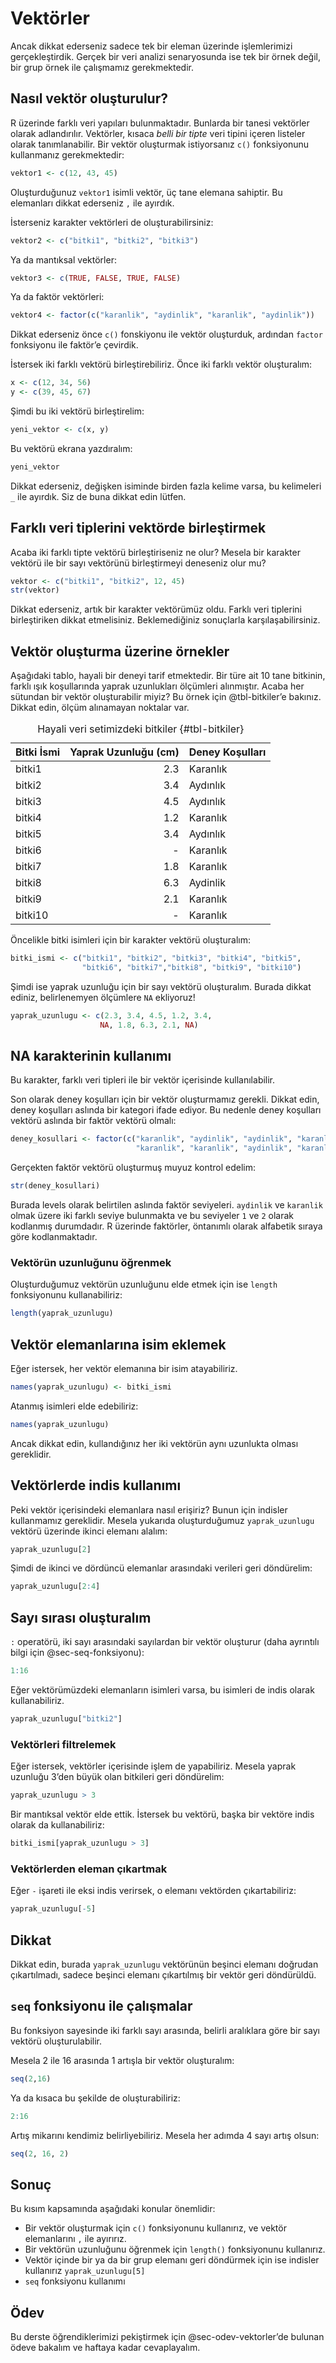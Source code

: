 # Vektörler {#sec-vektorler}

Ancak dikkat ederseniz sadece tek bir eleman üzerinde işlemlerimizi gerçekleştirdik. Gerçek bir veri analizi senaryosunda ise tek bir örnek değil, bir grup örnek ile çalışmamız gerekmektedir.

## Nasıl vektör oluşturulur?

R üzerinde farklı veri yapıları bulunmaktadır. Bunlarda bir tanesi vektörler olarak adlandırılır. Vektörler, kısaca *belli bir tipte* veri tipini içeren listeler olarak tanımlanabilir. Bir vektör oluşturmak istiyorsanız `c()` fonksiyonunu kullanmanız gerekmektedir:

```r
vektor1 <- c(12, 43, 45)
```

Oluşturduğunuz `vektor1` isimli vektör, üç tane elemana sahiptir. Bu elemanları dikkat ederseniz `,` ile ayırdık.

İsterseniz karakter vektörleri de oluşturabilirsiniz:

```r
vektor2 <- c("bitki1", "bitki2", "bitki3")
```

Ya da mantıksal vektörler:

```r
vektor3 <- c(TRUE, FALSE, TRUE, FALSE)
```

Ya da faktör vektörleri:

```r
vektor4 <- factor(c("karanlik", "aydinlik", "karanlik", "aydinlik"))
```

Dikkat ederseniz önce `c()` fonskiyonu ile vektör oluşturduk, ardından `factor` fonksiyonu ile faktör'e çevirdik.

İstersek iki farklı vektörü birleştirebiliriz. Önce iki farklı vektör oluşturalım:

```r
x <- c(12, 34, 56)
y <- c(39, 45, 67)
```

Şimdi bu iki vektörü birleştirelim:

```r
yeni_vektor <- c(x, y)
```

Bu vektörü ekrana yazdıralım:

```r
yeni_vektor
```

Dikkat ederseniz, değişken isiminde birden fazla kelime varsa, bu kelimeleri `_` ile ayırdık. Siz de buna dikkat edin lütfen.

::: {.callout-caution}
## Farklı veri tiplerini vektörde birleştirmek

Acaba iki farklı tipte vektörü birleştiriseniz ne olur? Mesela bir karakter vektörü ile bir sayı vektörünü birleştirmeyi deneseniz olur mu?

```r
vektor <- c("bitki1", "bitki2", 12, 45)
str(vektor)
```

Dikkat ederseniz, artık bir karakter vektörümüz oldu. Farklı veri tiplerini birleştiriken dikkat etmelisiniz. Beklemediğiniz sonuçlarla karşılaşabilirsiniz.
::: 

## Vektör oluşturma üzerine örnekler

Aşağıdaki tablo, hayali bir deneyi tarif etmektedir. Bir türe ait 10 tane bitkinin, farklı ışık koşullarında yaprak uzunlukları ölçümleri alınmıştır. Acaba her sütundan bir vektör oluşturabilir miyiz? Bu örnek için @tbl-bitkiler'e bakınız. Dikkat edin, ölçüm alınamayan noktalar var. 

| Bitki İsmi | Yaprak Uzunluğu (cm) | Deney Koşulları | 
|:-----------|---------------------:|:----------------|
| bitki1     | 2.3                  | Karanlık        |
| bitki2     | 3.4                  | Aydınlık        |
| bitki3     | 4.5                  | Aydınlık        |
| bitki4     | 1.2                  | Karanlık        |
| bitki5     | 3.4                  | Aydınlık        |
| bitki6     | -                    | Karanlık        |
| bitki7     | 1.8                  | Karanlık        |
| bitki8     | 6.3                  | Aydinlik        |
| bitki9     | 2.1                  | Karanlık        |
| bitki10    | -                    | Karanlık        |

: Hayali veri setimizdeki bitkiler {#tbl-bitkiler}

Öncelikle bitki isimleri için bir karakter vektörü oluşturalım:

```r
bitki_ismi <- c("bitki1", "bitki2", "bitki3", "bitki4", "bitki5", 
                "bitki6", "bitki7","bitki8", "bitki9", "bitki10")
```

Şimdi ise yaprak uzunluğu için bir sayı vektörü oluşturalım. Burada dikkat ediniz, belirlenemyen ölçümlere `NA` ekliyoruz!

```r
yaprak_uzunlugu <- c(2.3, 3.4, 4.5, 1.2, 3.4, 
                    NA, 1.8, 6.3, 2.1, NA)
```

:::{.callout-tip}
## NA karakterinin kullanımı

Bu karakter, farklı veri tipleri ile bir vektör içerisinde kullanılabilir.
:::

Son olarak deney koşulları için bir vektör oluşturmamız gerekli. Dikkat edin, deney koşulları aslında bir kategori ifade ediyor. Bu nedenle deney koşulları vektörü aslında bir faktör vektörü olmalı:

```r
deney_kosullari <- factor(c("karanlik", "aydinlik", "aydinlik", "karanlik", "aydinlik",
                            "karanlik", "karanlik", "aydinlik", "karanlik", "karanlik"))
```

Gerçekten faktör vektörü oluşturmuş muyuz kontrol edelim:

```r
str(deney_kosullari)
```

Burada levels olarak belirtilen aslında faktör seviyeleri. `aydinlik` ve `karanlik` olmak üzere iki farklı seviye bulunmakta ve bu seviyeler `1` ve `2` olarak kodlanmış durumdadır. R üzerinde faktörler, öntanımlı olarak alfabetik sıraya göre kodlanmaktadır. 

### Vektörün uzunluğunu öğrenmek

Oluşturduğumuz vektörün uzunluğunu elde etmek için ise `length` fonksiyonunu kullanabiliriz:

```r
length(yaprak_uzunlugu)
```

## Vektör elemanlarına isim eklemek

Eğer istersek, her vektör elemanına bir isim atayabiliriz. 

```r
names(yaprak_uzunlugu) <- bitki_ismi
``` 

Atanmış isimleri elde edebiliriz:

```r
names(yaprak_uzunlugu)
```

Ancak dikkat edin, kullandığınız her iki vektörün aynı uzunlukta olması gereklidir.

## Vektörlerde indis kullanımı

Peki vektör içerisindeki elemanlara nasıl erişiriz? Bunun için indisler kullanmamız gereklidir. Mesela yukarıda oluşturduğumuz `yaprak_uzunlugu` vektörü üzerinde ikinci elemanı alalım:

```r
yaprak_uzunlugu[2]
```

Şimdi de ikinci ve dördüncü elemanlar arasındaki verileri geri döndürelim:

```r
yaprak_uzunlugu[2:4]
```

::: {.callout-note}
## Sayı sırası oluşturalım
`:` operatörü, iki sayı arasındaki sayılardan bir vektör oluşturur (daha ayrıntılı bilgi için @sec-seq-fonksiyonu):

```r
1:16
```
:::

Eğer vektörümüzdeki elemanların isimleri varsa, bu isimleri de indis olarak kullanabiliriz.

```r
yaprak_uzunlugu["bitki2"]
```

### Vektörleri filtrelemek

Eğer istersek, vektörler içerisinde işlem de yapabiliriz. Mesela yaprak uzunluğu 3'den büyük olan bitkileri geri döndürelim:

```r
yaprak_uzunlugu > 3
```

Bir mantıksal vektör elde ettik. İstersek bu vektörü, başka bir vektöre indis olarak da kullanabiliriz:

```r
bitki_ismi[yaprak_uzunlugu > 3]
```

### Vektörlerden eleman çıkartmak

Eğer `-` işareti ile eksi indis verirsek, o elemanı vektörden çıkartabiliriz:

```r
yaprak_uzunlugu[-5]
```

::: {.callout-warning}
## Dikkat
Dikkat edin, burada `yaprak_uzunlugu` vektörünün beşinci elemanı doğrudan çıkartılmadı, sadece beşinci elemanı çıkartılmış bir vektör geri döndürüldü.
:::

## `seq` fonksiyonu ile çalışmalar {#sec-seq-fonksiyonu} 

Bu fonksiyon sayesinde iki farklı sayı arasında, belirli aralıklara göre bir sayı vektörü oluşturulabilir.

Mesela 2 ile 16 arasında 1 artışla bir vektör oluşturalım:

```r
seq(2,16)
```

Ya da kısaca bu şekilde de oluşturabiliriz:

```r
2:16
```

Artış mikarını kendimiz belirliyebiliriz. Mesela her adımda 4 sayı artış olsun:

```r
seq(2, 16, 2)
```

## Sonuç

Bu kısım kapsamında aşağıdaki konular önemlidir:

+ Bir vektör oluşturmak için `c()` fonksiyonunu kullanırız, ve vektör elemanlarını `,` ile ayırırız.
+ Bir vektörün uzunluğunu öğrenmek için `length()` fonksiyonunu kullanırız.
+ Vektör içinde bir ya da bir grup elemanı geri döndürmek için ise indisler kullanırız `yaprak_uzunlugu[5]`
+ `seq` fonksiyonu kullanımı 

## Ödev

Bu derste öğrendiklerimizi pekiştirmek için @sec-odev-vektorler'de bulunan ödeve bakalım ve haftaya kadar cevaplayalım.